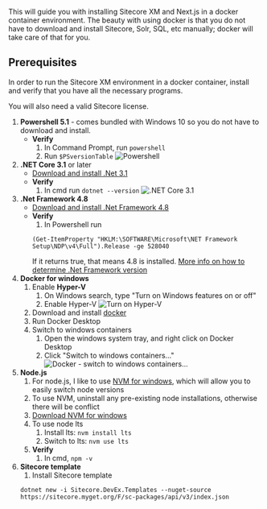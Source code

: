 
This will guide you with installing Sitecore XM and Next.js in a docker container environment.
The beauty with using docker is that you do not have to download and install Sitecore, Solr, SQL, etc manually;
docker will take care of that for you.

## Prerequisites
In order to run the Sitecore XM environment in a docker container, install and verify that you have all the necessary programs.

<Callout type="warning">
    You will also need a valid Sitecore license.
</Callout>

1. **Powershell 5.1** - comes bundled with Windows 10 so you do not have to download and install.
    * **Verify**
        1. In Command Prompt, run `powershell`
        2. Run `$PSversionTable`
        ![Powershell](../../public/images/verify/powershell.png)
2. **.NET Core 3.1** or later
    * [Download and install .Net 3.1](https://dotnet.microsoft.com/download/dotnet-core/3.1)
    * **Verify**
        1. In cmd run `dotnet --version`
        ![.NET Core 3.1](../../public/images/verify/dotnet.png)
3. **.Net Framework 4.8**
    * [Download and install .Net Framework 4.8](https://dotnet.microsoft.com/download/dotnet-core/3.1)
    * **Verify**
        1. In Powershell run
        ```
        (Get-ItemProperty "HKLM:\SOFTWARE\Microsoft\NET Framework Setup\NDP\v4\Full").Release -ge 528040
        ```
        If it returns true, that means 4.8 is installed. [More info on how to determine .Net Framework version](https://docs.microsoft.com/en-us/dotnet/framework/migration-guide/how-to-determine-which-versions-are-installed)
4. **Docker for windows**
    1. Enable **Hyper-V**
        1. On Windows search, type "Turn on Windows features on or off"
        2. Enable Hyper-V
        ![Turn on Hyper-V](../../public/images/verify/hyperv.png)
    1. Download and install [docker](https://docs.docker.com/docker-for-windows/install/)
    1. Run Docker Desktop
    2. Switch to windows containers
        1. Open the windows system tray, and right click on Docker Desktop
        2. Click "Switch to windows containers…"
        ![Docker - switch to windows containers...](../../public/images/verify/docker-switch-windows.png)
5. **Node.js**
    1. For node.js, I like to use [NVM for windows](https://github.com/coreybutler/nvm-windows), which will allow you to easily switch node versions
    2. To use NVM, uninstall any pre-existing node installations, otherwise there will be conflict
    3. [Download NVM for windows](https://github.com/coreybutler/nvm-windows/releases/download/1.1.9/nvm-setup.exe)
    4. To use node lts
        1. Install lts: `nvm install lts`
        2. Switch to lts: `nvm use lts`
    5. **Verify**
        1. In cmd, `npm -v`
6. **Sitecore template**
    1. Install Sitecore template
    ```
    dotnet new -i Sitecore.DevEx.Templates --nuget-source https://sitecore.myget.org/F/sc-packages/api/v3/index.json
    ```
